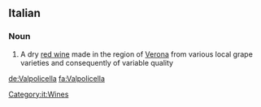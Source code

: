 ==Italian==

===Noun===
{{wikipedia|lang=it}}
{{head|it|noun|g=m|invariable}}

# A dry [[red wine]] made in the region of [[Verona]] from various local grape varieties and consequently of variable quality

[[Category:it:Wines]]
[[de:Valpolicella]]
[[fa:Valpolicella]]